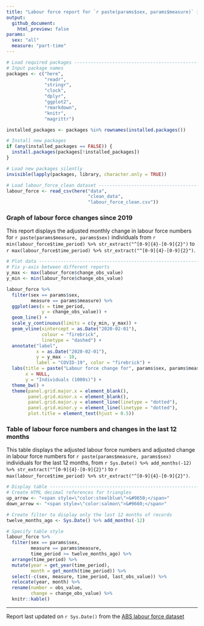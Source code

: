 ```yaml
---
title: "Labour force report for `r paste(params$sex, params$measure)` individuals" 
output: 
  github_document:
    html_preview: false
params:
  sex: "all" 
  measure: "part-time"    
---
```


```r
# Load required packages -------------------------------------------------------
# Input package names
packages <- c("here",
              "readr",
              "stringr", 
              "clock",
              "dplyr",
              "ggplot2",
              "rmarkdown",
              "knitr", 
              "magrittr") 

installed_packages <- packages %in% rownames(installed.packages())

# Install new packages
if (any(installed_packages == FALSE)) {
  install.packages(packages[!installed_packages])
}

# Load new packages silently  
invisible(lapply(packages, library, character.only = TRUE))

# Load labour_force_clean dataset ----------------------------------------------
labour_force <- read_csv(here("data",
                              "clean_data",
                              "labour_force_clean.csv"))
```


### Graph of labour force changes since 2019  

This report displays the adjusted monthly change in labour force numbers for `r paste(params$measure, params$sex)` individuals from `r min(labour_force$time_period) %>% str_extract("^[0-9]{4}-[0-9]{2}")` to `r max(labour_force$time_period) %>% str_extract("^[0-9]{4}-[0-9]{2}")`.  

```r
# Plot data --------------------------------------------------------------------
# Fix y-axis between different reports 
y_max <- max(labour_force$change_obs_value) 
y_min <- min(labour_force$change_obs_value)   

labour_force %>% 
  filter(sex == params$sex, 
         measure == params$measure) %>%
  ggplot(aes(x = time_period, 
             y = change_obs_value)) +
  geom_line() + 
  scale_y_continuous(limits = c(y_min, y_max)) +
  geom_vline(xintercept = as.Date("2020-02-01"),
             colour = "firebrick",
             linetype = "dashed") +
  annotate("label",
           x = as.Date("2020-02-01"),
           y = y_max - 10,
           label = "COVID-19", color = "firebrick") +
  labs(title = paste("Labour force change for", params$sex, params$measure, "individuals"), 
       x = NULL,
       y = "Individuals (1000s)") +
  theme_bw() +
  theme(panel.grid.major.x = element_blank(),
        panel.grid.minor.x = element_blank(),
        panel.grid.major.y = element_line(linetype = "dotted"),
        panel.grid.minor.y = element_line(linetype = "dotted"),
        plot.title = element_text(hjust = 0.5))
```


### Table of labour force numbers and changes in the last 12 months  

This table displays the adjusted labour force numbers and adjusted change in labour force numbers for `r paste(params$measure, params$sex)` individuals for the last 12 months, from `r Sys.Date() %>% add_months(-12) %>% str_extract("^[0-9]{4}-[0-9]{2}")` to `r max(labour_force$time_period) %>% str_extract("^[0-9]{4}-[0-9]{2}")`.   

```r
# Display table ----------------------------------------------------------------
# Create HTML decimal references for triangles
up_arrow <- "<span style=\"color:steelblue\">&#9650;</span>"
down_arrow <- "<span style=\"color:salmon\">&#9660;</span>"

# Create filter to display only the last 12 months of records
twelve_months_ago <- Sys.Date() %>% add_months(-12)

# Specify table style
labour_force %>% 
  filter(sex == params$sex, 
         measure == params$measure,
         time_period >= twelve_months_ago) %>%
  arrange(time_period) %>%
  mutate(year = get_year(time_period),
         month = get_month(time_period)) %>% 
  select(-c(sex, measure, time_period, last_obs_value)) %>% 
  relocate(year, month) %>% 
  rename(number = obs_value,
         change = change_obs_value) %>%
  knitr::kable()
```

***  
Report last updated on `r Sys.Date()` from the [ABS labour force dataset](https://www.abs.gov.au/statistics/labour/employment-and-unemployment/labour-force-australia/latest-release)  